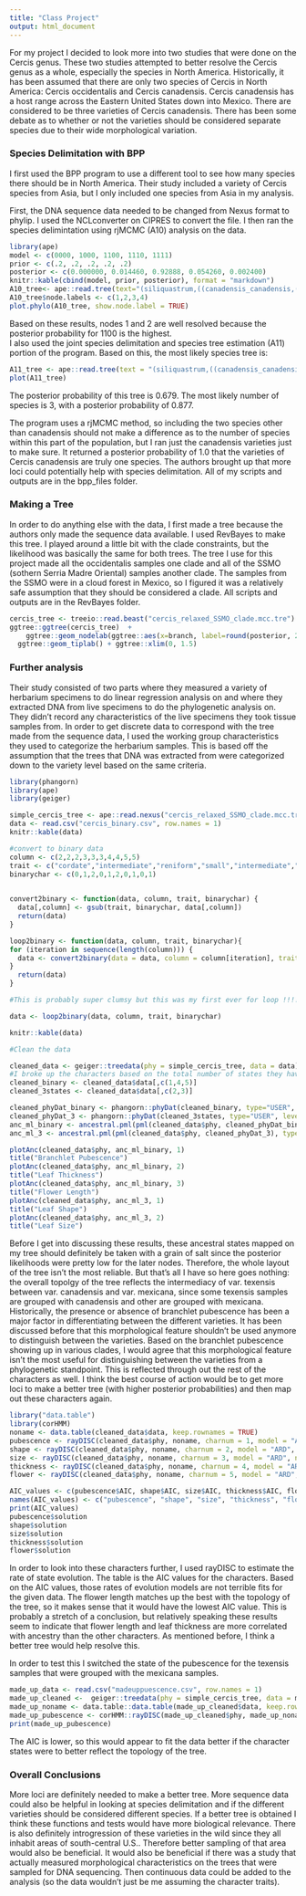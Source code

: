 ```yaml
---
title: "Class Project"
output: html_document
---
```


For my project I decided to look more into two studies that were done on the Cercis genus. These two studies attempted to better resolve the Cercis genus as a whole, especially the species in North America. Historically, it has been assumed that there are only two species of Cercis in North America: Cercis occidentalis and Cercis canadensis. Cercis canadensis has a host range across the Eastern United States down into Mexico. There are considered to be three varieties of Cercis canadensis. There has been some debate as to whether or not the varieties should be considered separate species due to their wide morphological variation.  
  
### Species Delimitation with BPP
I first used the BPP program to use a different tool to see how many species there should be in North America. Their study included a variety of Cercis species from Asia, but I only included one species from Asia in my analysis.   
  
First, the DNA sequence data needed to be changed from Nexus format to phylip. I used the NCLconverter on CIPRES  to convert the file. I then ran the species delimintation using rjMCMC (A10) analysis on the data.  
```r
library(ape)
model <- c(0000, 1000, 1100, 1110, 1111)
prior <- c(.2, .2, .2, .2, .2)
posterior <- c(0.000000, 0.014460, 0.92888, 0.054260, 0.002400)
knitr::kable(cbind(model, prior, posterior), format = "markdown")
A10_tree<- ape::read.tree(text="(siliquastrum,((canadensis_canadensis,(canadensis_texensis,canadensis_mexicana)), occidentalis));")
A10_tree$node.labels <- c(1,2,3,4)
plot.phylo(A10_tree, show.node.label = TRUE)
```
  
Based on these results, nodes 1 and 2 are well resolved because the posterior probability for 1100 is the highest.  
I also used the joint species delimitation and species tree estimation (A11) portion of the program. Based on this, the most likely species tree is:  
```r
A11_tree <- ape::read.tree(text = "(siliquastrum,((canadensis_canadensis,canadensis_texensis,canadensis_mexicana), occidentalis));")
plot(A11_tree)  
```  
  
The posterior probability of this tree is 0.679. The most likely number of species is 3, with a posterior probability of 0.877.  
  
The program uses a rjMCMC method, so including the two species other than canadensis should not make a difference as to the number of species within this part of the population, but I ran just the canadensis varieties just to make sure. It returned a posterior probability of 1.0 that the varieties of Cercis canadensis are truly one species. The authors brought up that more loci could potentially help with species delimitation. All of my scripts and outputs are in the bpp_files folder.  

### Making a Tree  

In order to do anything else with the data, I first made a tree because the authors only made the sequence data available. I used RevBayes to make this tree. I played around a little bit with the clade constraints, but the likelihood was basically the same for both trees. The tree I use for this project made all the occidentalis samples one clade and all of the SSMO (sothern Serria Madre Oriental) samples another clade. The samples from the SSMO were in a cloud forest in Mexico, so I figured it was a relatively safe assumption that they should be considered a clade. All scripts and outputs are in the RevBayes folder.  

```r
cercis_tree <- treeio::read.beast("cercis_relaxed_SSMO_clade.mcc.tre") #the only way to read in the posterior values; can't use plot.phylo with this object though
ggtree::ggtree(cercis_tree)  +
    ggtree::geom_nodelab(ggtree::aes(x=branch, label=round(posterior, 2)), vjust=-.5, size=3) +
  ggtree::geom_tiplab() + ggtree::xlim(0, 1.5)
```
  
### Further analysis  

Their study consisted of two parts where they measured a variety of herbarium specimens to do linear regression analysis on and where they extracted DNA from live specimens to do the phylogenetic analysis on. They didn't record any characteristics of the live specimens they took tissue samples from. In order to get discrete data to correspond with the tree made from the sequence data, I used the working group characteristics they used to categorize the herbarium samples. This is based off the assumption that the trees that DNA was extracted from were categorized down to the variety level based on the same criteria.  
```r
library(phangorn)
library(ape)
library(geiger)

simple_cercis_tree <- ape::read.nexus("cercis_relaxed_SSMO_clade.mcc.tre")
data <- read.csv("cercis_binary.csv", row.names = 1)
knitr::kable(data)

#convert to binary data
column <- c(2,2,2,3,3,3,4,4,5,5)
trait <- c("cordate","intermediate","reniform","small","intermediate","large","thin","thick","small","large")
binarychar <- c(0,1,2,0,1,2,0,1,0,1)

  
convert2binary <- function(data, column, trait, binarychar) {
  data[,column] <- gsub(trait, binarychar, data[,column])
  return(data)
}

loop2binary <- function(data, column, trait, binarychar){
for (iteration in sequence(length(column))) {
  data <- convert2binary(data = data, column = column[iteration], trait = trait[iteration], binarychar = binarychar[iteration])
}
  return(data)
}

#This is probably super clumsy but this was my first ever for loop !!!!

data <- loop2binary(data, column, trait, binarychar)

knitr::kable(data)

#Clean the data

cleaned_data <- geiger::treedata(phy = simple_cercis_tree, data = data)
#I broke up the characters based on the total number of states they have
cleaned_binary <- cleaned_data$data[,c(1,4,5)]
cleaned_3states <- cleaned_data$data[,c(2,3)]

cleaned_phyDat_binary <- phangorn::phyDat(cleaned_binary, type="USER", levels = c("0", "1"))
cleaned_phyDat_3 <- phangorn::phyDat(cleaned_3states, type="USER", levels = c("0", "1", "2"))
anc_ml_binary <- ancestral.pml(pml(cleaned_data$phy, cleaned_phyDat_binary), type="ml")
anc_ml_3 <- ancestral.pml(pml(cleaned_data$phy, cleaned_phyDat_3), type="ml")

```

```r
plotAnc(cleaned_data$phy, anc_ml_binary, 1)
title("Branchlet Pubescence")
plotAnc(cleaned_data$phy, anc_ml_binary, 2)
title("Leaf Thickness")
plotAnc(cleaned_data$phy, anc_ml_binary, 3)
title("Flower Length")
plotAnc(cleaned_data$phy, anc_ml_3, 1)
title("Leaf Shape")
plotAnc(cleaned_data$phy, anc_ml_3, 2)
title("Leaf Size")

```
  
Before I get into discussing these results, these ancestral states mapped on my tree should definitely be taken with a grain of salt since the posterior likelihoods were pretty low for the later nodes. Therefore, the whole layout of the tree isn't the most reliable. But that's all I have so here goes nothing: the overall topolgy of the tree reflects the intermediacy of var. texensis between var. canadensis and var. mexicana, since some texensis samples are grouped with canadensis and other are grouped with mexicana.  
Historically, the presence or absence of branchlet pubescence has been a major factor in differentiating between the different varieties. It has been discussed before that this morphological feature shouldn't be used anymore to distinguish between the varieties.  Based on the branchlet pubescence showing up in various clades, I would agree that this morphological feature isn't the most useful for distinguishing between the varieties from a phylogenetic standpoint. This is reflected through out the rest of the characters as well. I think the best course of action would be to get more loci to make a better tree (with higher posterior probabilities) and then map out these characters again.   

```r
library("data.table")
library(corHMM)
noname <- data.table(cleaned_data$data, keep.rownames = TRUE)
pubescence <- rayDISC(cleaned_data$phy, noname, charnum = 1, model = "ARD", node.states = "marginal")
shape <- rayDISC(cleaned_data$phy, noname, charnum = 2, model = "ARD", node.states = "marginal")
size <- rayDISC(cleaned_data$phy, noname, charnum = 3, model = "ARD", node.states = "marginal")
thickness <- rayDISC(cleaned_data$phy, noname, charnum = 4, model = "ARD", node.states = "marginal")
flower <- rayDISC(cleaned_data$phy, noname, charnum = 5, model = "ARD", node.states = "marginal")

AIC_values <- c(pubescence$AIC, shape$AIC, size$AIC, thickness$AIC, flower$AIC)
names(AIC_values) <- c("pubescence", "shape", "size", "thickness", "flower")
print(AIC_values)
pubescence$solution
shape$solution
size$solution
thickness$solution
flower$solution
```
  
In order to look into these characters further, I used rayDISC to estimate the rate of state evolution. The table is the AIC values for the characters. Based on the AIC values, those rates of evolution models are not terrible fits for the given data. The flower length matches up the best with the topology of the tree, so it makes sense that it would have the lowest AIC value. This is probably a stretch of a conclusion, but relatively speaking these results seem to indicate that flower length and leaf thickness are more correlated with ancestry than the other characters. As mentioned before, I think a better tree would help resolve this.    

In order to test this I switched the state of the pubescence for the texensis samples that were grouped with the mexicana samples.

```r
made_up_data <- read.csv("madeuppuescence.csv", row.names = 1)
made_up_cleaned <-  geiger::treedata(phy = simple_cercis_tree, data = made_up_data)
made_up_noname <- data.table::data.table(made_up_cleaned$data, keep.rownames = TRUE)
made_up_pubescence <- corHMM::rayDISC(made_up_cleaned$phy, made_up_noname, charnum = 1, model = "ARD", node.states = "marginal")
print(made_up_pubescence)
```  
  
The AIC is lower, so this would appear to fit the data better if the character states were to better reflect the topology of the tree.  
  
### Overall Conclusions  
More loci are definitely needed to make a better tree. More sequence data could also be helpful in looking at species delimitation and if the different varieties should be considered different species. If a better tree is obtained I think these functions and tests would have more biological relevance. There is also definitely introgression of these varieties in the wild since they all inhabit areas of south-central U.S.. Therefore better sampling of that area would also be beneficial. It would also be beneficial if there was a study that actually measured morphological characteristics on the trees that were sampled for DNA sequencing. Then continuous data could be added to the analysis (so the data wouldn't just be me assuming the character traits). 